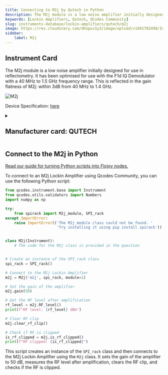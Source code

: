 ```yaml
---
title: Connecting to M2j by Qutech in Python
description: The M2j module is a low noise amplifier initially designed for use in reflectometry. It has been optimised for use with the F1d IQ Demodulator with a 40 MHz to 1.5 GHz frequency range. This is reflected in the gain flatness of M2j, within 3dB from 40 MHz to 1.4 GHz.
keywords: [Lockin Amplifiers, Qutech, QCodes Community] 
slug: instruments-database/lockin-amplifiers/qutech/m2j 
image: https://res.cloudinary.com/dhopxs1y3/image/upload/v1691782498/Instruments/Lockin%20Amplifiers/M2j/M2j.png
sidebar:
    label: M2j 
---
```



## Instrument Card

The M2j module is a low noise amplifier initially designed for use in reflectometry. It has been optimised for use with the F1d IQ Demodulator with a 40 MHz to 1.5 GHz frequency range. This is reflected in the gain flatness of M2j: within 3dB from 40 MHz to 1.4 GHz.

![M2j](https://res.cloudinary.com/dhopxs1y3/image/upload/v1691782498/Instruments/Lockin%20Amplifiers/M2j/M2j.png)

Device Specification: [here](/instruments-database/all-instruments)

<details style={{ marginTop: "15px"}}>
<summary><h2 style={{display:'inline'}}>Manufacturer card: QUTECH</h2></summary>

![QUTECH](https://res.cloudinary.com/dhopxs1y3/image/upload/v1692806156/Instruments/Vendor%20Logos/QuTech.png)

At QuTech, we work on a radically new technology with world-changing potential. Our mission: to develop scalable prototypes of a quantum computer and an inherently safe quantum internet, based on the fundamental laws of quantum mechanics.

- Headquarters: CJ Delft, Netherlands
- Yearly Revenue (millions, USD): 41.3
- Vendor Website: [here](https://qutech.nl/)

</details>


<FeaturedInstrumentVideo category="LOCKIN_AMPLIFIERS" />

## Connect to the M2j in Python

[Read our guide for turning Python scripts into Flojoy nodes.](https://docs.flojoy.ai/contribution/blocks/custom-flojoy-block/)



<Tabs>
<TabItem value="Flojoy" label="Flojoy" className="flojoy-instrument-tabs">

<SectionsCard category="LOCKIN_AMPLIFIERS" manufacturer="Qutech"></SectionsCard>

</TabItem>
<TabItem value="QCodes Community" label="QCodes Community">

To connect to an M2j Lockin Amplifier using Qcodes Community, you can use the following Python script:

```python
from qcodes.instrument.base import Instrument
from qcodes.utils.validators import Numbers
import numpy as np

try:
    from spirack import M2j_module, SPI_rack
except ImportError:
    raise ImportError(('The M2j_module class could not be found. '
                       'Try installing it using pip install spirack'))


class M2j(Instrument):
    # The code for the M2j class is provided in the question


# Create an instance of the SPI_rack class
spi_rack = SPI_rack()

# Connect to the M2j Lockin Amplifier
m2j = M2j('m2j', spi_rack, module=1)

# Set the gain of the amplifier
m2j.gain(50)

# Get the RF level after amplification
rf_level = m2j.RF_level()
print(f"RF level: {rf_level} dBm")

# Clear RF clip
m2j.clear_rf_clip()

# Check if RF is clipped
is_rf_clipped = m2j.is_rf_clipped()
print(f"RF clipped: {is_rf_clipped}")
```

This script creates an instance of the `SPI_rack` class and then connects to the M2j Lockin Amplifier using the `M2j` class. It sets the gain of the amplifier to 50 dB, measures the RF level after amplification, clears the RF clip, and checks if the RF is clipped.

</TabItem>
</Tabs>